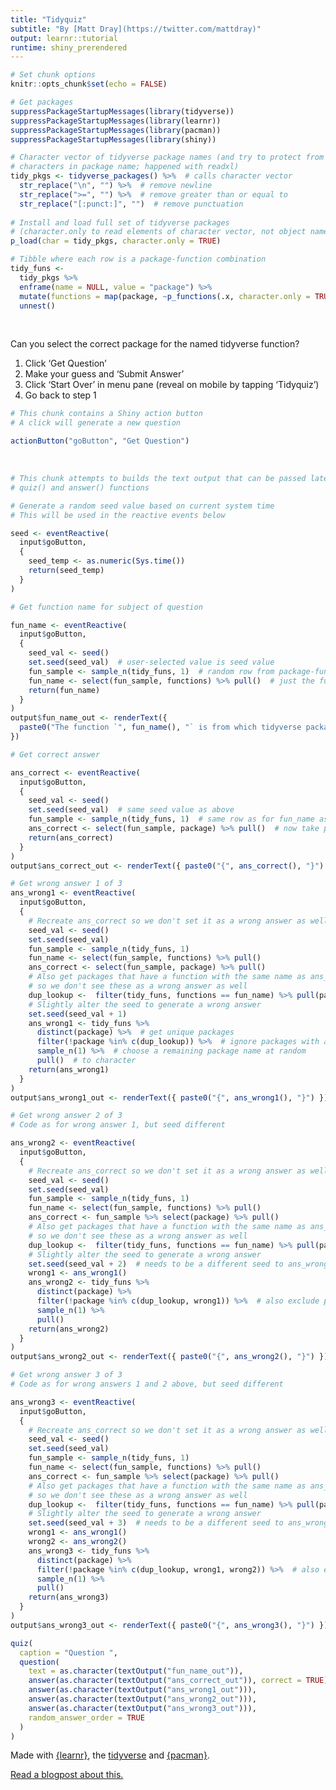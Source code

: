 ```yaml
---
title: "Tidyquiz"
subtitle: "By [Matt Dray](https://twitter.com/mattdray)"
output: learnr::tutorial
runtime: shiny_prerendered
---
```


```r
# Set chunk options
knitr::opts_chunk$set(echo = FALSE)

# Get packages
suppressPackageStartupMessages(library(tidyverse))
suppressPackageStartupMessages(library(learnr))
suppressPackageStartupMessages(library(pacman))
suppressPackageStartupMessages(library(shiny))

# Character vector of tidyverse package names (and try to protect from rogue
# characters in package name; happened with readxl)
tidy_pkgs <- tidyverse_packages() %>%  # calls character vector
  str_replace("\n", "") %>%  # remove newline
  str_replace(">=", "") %>%  # remove greater than or equal to
  str_replace("[:punct:]", "")  # remove punctuation
  
# Install and load full set of tidyverse packages
# (character.only to read elements of character vector, not object name)
p_load(char = tidy_pkgs, character.only = TRUE)

# Tibble where each row is a package-function combination
tidy_funs <-
  tidy_pkgs %>% 
  enframe(name = NULL, value = "package") %>% 
  mutate(functions = map(package, ~p_functions(.x, character.only = TRUE))) %>% 
  unnest()
```

<br>

Can you select the correct package for the named tidyverse function? 

1. Click 'Get Question'
1. Make your guess and 'Submit Answer'
1. Click 'Start Over' in menu pane (reveal on mobile by tapping 'Tidyquiz')
1. Go back to step 1

```r
# This chunk contains a Shiny action button
# A click will generate a new question

actionButton("goButton", "Get Question")
```

<br>

```r
# This chunk attempts to builds the text output that can be passed later to the
# quiz() and answer() functions

# Generate a random seed value based on current system time
# This will be used in the reactive events below

seed <- eventReactive(
  input$goButton,
  {
    seed_temp <- as.numeric(Sys.time())
    return(seed_temp)
  }
)

# Get function name for subject of question

fun_name <- eventReactive(
  input$goButton,
  { 
    seed_val <- seed()
    set.seed(seed_val)  # user-selected value is seed value
    fun_sample <- sample_n(tidy_funs, 1)  # random row from package-functions tibble
    fun_name <- select(fun_sample, functions) %>% pull()  # just the function name
    return(fun_name)
  }
)
output$fun_name_out <- renderText({
  paste0("The function `", fun_name(), "` is from which tidyverse package?")
})

# Get correct answer

ans_correct <- eventReactive(
  input$goButton,
  { 
    seed_val <- seed()
    set.seed(seed_val)  # same seed value as above
    fun_sample <- sample_n(tidy_funs, 1)  # same row as for fun_name as above
    ans_correct <- select(fun_sample, package) %>% pull()  # now take package name
    return(ans_correct)
  }
)
output$ans_correct_out <- renderText({ paste0("{", ans_correct(), "}") })

# Get wrong answer 1 of 3
ans_wrong1 <- eventReactive(
  input$goButton,
  { 
    # Recreate ans_correct so we don't set it as a wrong answer as well
    seed_val <- seed()
    set.seed(seed_val)
    fun_sample <- sample_n(tidy_funs, 1)
    fun_name <- select(fun_sample, functions) %>% pull()
    ans_correct <- select(fun_sample, package) %>% pull()
    # Also get packages that have a function with the same name as ans_correct
    # so we don't see these as a wrong answer as well
    dup_lookup <-  filter(tidy_funs, functions == fun_name) %>% pull(package)
    # Slightly alter the seed to generate a wrong answer
    set.seed(seed_val + 1)
    ans_wrong1 <- tidy_funs %>%
      distinct(package) %>%  # get unique packages
      filter(!package %in% c(dup_lookup)) %>%  # ignore packages with ans_correct
      sample_n(1) %>%  # choose a remaining package name at random
      pull()  # to character
    return(ans_wrong1)
  }
)
output$ans_wrong1_out <- renderText({ paste0("{", ans_wrong1(), "}") })

# Get wrong answer 2 of 3
# Code as for wrong answer 1, but seed different

ans_wrong2 <- eventReactive(
  input$goButton,
  { 
    # Recreate ans_correct so we don't set it as a wrong answer as well
    seed_val <- seed()
    set.seed(seed_val)
    fun_sample <- sample_n(tidy_funs, 1)
    fun_name <- select(fun_sample, functions) %>% pull()
    ans_correct <- fun_sample %>% select(package) %>% pull()
    # Also get packages that have a function with the same name as ans_correct
    # so we don't see these as a wrong answer as well
    dup_lookup <-  filter(tidy_funs, functions == fun_name) %>% pull(package)
    # Slightly alter the seed to generate a wrong answer
    set.seed(seed_val + 2)  # needs to be a different seed to ans_wrong1
    wrong1 <- ans_wrong1()
    ans_wrong2 <- tidy_funs %>%
      distinct(package) %>%
      filter(!package %in% c(dup_lookup, wrong1)) %>%  # also exclude pre-selected wrong answer
      sample_n(1) %>% 
      pull()
    return(ans_wrong2)
  }
)
output$ans_wrong2_out <- renderText({ paste0("{", ans_wrong2(), "}") })

# Get wrong answer 3 of 3
# Code as for wrong answers 1 and 2 above, but seed different

ans_wrong3 <- eventReactive(
  input$goButton,
  { 
    # Recreate ans_correct so we don't set it as a wrong answer as well
    seed_val <- seed()
    set.seed(seed_val)
    fun_sample <- sample_n(tidy_funs, 1)
    fun_name <- select(fun_sample, functions) %>% pull()
    ans_correct <- fun_sample %>% select(package) %>% pull()
    # Also get packages that have a function with the same name as ans_correct
    # so we don't see these as a wrong answer as well
    dup_lookup <-  filter(tidy_funs, functions == fun_name) %>% pull(package)
    # Slightly alter the seed to generate a wrong answer
    set.seed(seed_val + 3)  # needs to be a different seed to ans_wrong1
    wrong1 <- ans_wrong1()
    wrong2 <- ans_wrong2()
    ans_wrong3 <- tidy_funs %>%
      distinct(package) %>%
      filter(!package %in% c(dup_lookup, wrong1, wrong2)) %>%  # also exclude pre-selected wrong answer
      sample_n(1) %>%
      pull()
    return(ans_wrong3)
  }
)
output$ans_wrong3_out <- renderText({ paste0("{", ans_wrong3(), "}") })
```

```r
quiz(
  caption = "Question ",
  question(
    text = as.character(textOutput("fun_name_out")),
    answer(as.character(textOutput("ans_correct_out")), correct = TRUE),
    answer(as.character(textOutput("ans_wrong1_out"))),
    answer(as.character(textOutput("ans_wrong2_out"))),
    answer(as.character(textOutput("ans_wrong3_out"))),
    random_answer_order = TRUE
  )
)
```

Made with [{learnr}](https://rstudio.github.io/learnr/), the [tidyverse](https://www.tidyverse.org/) and [{pacman}](https://cran.r-project.org/web/packages/pacman/index.html).

[Read a blogpost about this.](https://www.rostrum.blog/2019/03/18/tidyverse-quiz/)
